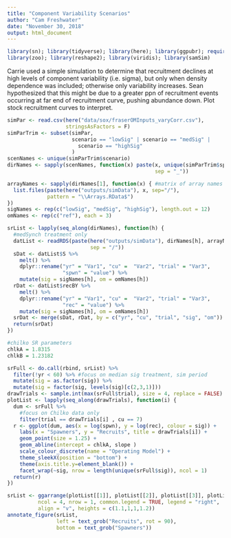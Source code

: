 ```yaml
---
title: "Component Variability Scenarios"
author: "Cam Freshwater"
date: "November 30, 2018"
output: html_document
---
```


```r
library(sn); library(tidyverse); library(here); library(ggpubr); require(synchrony);
library(zoo); library(reshape2); library(viridis); library(samSim)
```

Carrie used a simple simulation to determine that recruitment declines at high levels of component variability (i.e. sigma), but only when density dependence was included; otherwise only variability increases. Sean hypothesized that this might be due to a greater ppn of recruitment events occurring at far end of recruitment curve, pushing abundance down. Plot stock recruitment curves to interpret.

```r
simPar <- read.csv(here("data/sox/fraserOMInputs_varyCorr.csv"),
                   stringsAsFactors = F)
simParTrim <- subset(simPar, 
                     scenario == "lowSig" | scenario == "medSig" | 
                       scenario == "highSig"
                     )
scenNames <- unique(simParTrim$scenario)
dirNames <- sapply(scenNames, function(x) paste(x, unique(simParTrim$species), 
                                                sep = "_"))
```

```r
arrayNames <- sapply(dirNames[1], function(x) { #matrix of array names to be passed
  list.files(paste(here("outputs/simData"), x, sep="/"), 
             pattern = "\\Arrays.RData$")
})
sigNames <- rep(c("lowSig", "medSig", "highSig"), length.out = 12)
omNames <- rep(c("ref"), each = 3)

srList <- lapply(seq_along(dirNames), function(h) { 
  #medSynch treatment only
  datList <- readRDS(paste(here("outputs/simData"), dirNames[h], arrayNames[3], 
                           sep = "/"))
  sDat <- datList$S %>% 
    melt() %>% 
    dplyr::rename("yr" = "Var1", "cu" =  "Var2", "trial" = "Var3", 
                  "spwn" = "value") %>% 
    mutate(sig = sigNames[h], om = omNames[h])  
  rDat <- datList$recBY %>% 
    melt() %>% 
    dplyr::rename("yr" = "Var1", "cu" =  "Var2", "trial" = "Var3", 
                  "rec" = "value") %>% 
    mutate(sig = sigNames[h], om = omNames[h])
  srDat <- merge(sDat, rDat, by = c("yr", "cu", "trial", "sig", "om"))
  return(srDat)
}) 
```

```r
#chilko SR parameters
chlkA = 1.8315
chlkB = 1.23182

srFull <- do.call(rbind, srList) %>% 
  filter(!yr < 60) %>% #focus on median sig treatment, sim period
  mutate(sig = as.factor(sig)) %>% 
  mutate(sig = factor(sig, levels(sig)[c(2,3,1)]))
drawTrials <- sample.int(max(srFull$trial), size = 4, replace = FALSE)
plotList <- lapply(seq_along(drawTrials), function(i) { 
  dum <- srFull %>% 
    #focus on Chilko data only
    filter(trial == drawTrials[i] , cu == 7) 
  r <- ggplot(dum, aes(x = log(spwn), y = log(rec), colour = sig)) +
    labs(x = "Spawners", y = "Recruits", title = drawTrials[i]) +
    geom_point(size = 1.25) +
    geom_abline(intercept = chlkA, slope )
    scale_colour_discrete(name = "Operating Model") +
    theme_sleekX(position = "bottom") +
    theme(axis.title.y=element_blank()) +
    facet_wrap(~sig, nrow = length(unique(srFull$sig)), ncol = 1)
  return(r)
})

srList <- ggarrange(plotList[[1]], plotList[[2]], plotList[[3]], plotList[[4]], 
          ncol = 4, nrow = 1, common.legend = TRUE, legend = "right", 
          align = "v", heights = c(1.1,1,1,1.2))
annotate_figure(srList, 
                left = text_grob("Recruits", rot = 90),
                bottom = text_grob("Spawners"))


```

